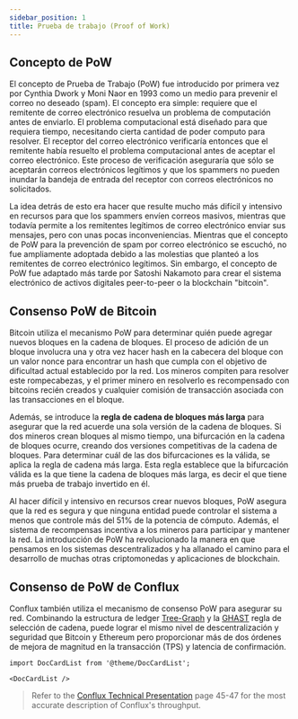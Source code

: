```yaml
---
sidebar_position: 1
title: Prueba de trabajo (Proof of Work)
---
```


## Concepto de PoW

El concepto de Prueba de Trabajo (PoW) fue introducido por primera vez por Cynthia Dwork y Moni Naor en 1993 como un medio para prevenir el correo no deseado (spam). El concepto era simple: requiere que el remitente de correo electrónico resuelva un problema de computación antes de enviarlo. El problema computacional está diseñado para que requiera tiempo, necesitando cierta cantidad de poder computo para resolver.  El receptor del correo electrónico verificaría entonces que el remitente había resuelto el problema computacional antes de aceptar el correo electrónico. Este proceso de verificación aseguraría que sólo se aceptarán correos electrónicos legítimos y que los spammers no pueden inundar la bandeja de entrada del receptor con correos electrónicos no solicitados.

La idea detrás de esto era hacer que resulte mucho más difícil y intensivo en recursos para que los spammers envíen correos masivos, mientras que todavía permite a los remitentes legítimos de correo electrónico enviar sus mensajes, pero con unas pocas inconveniencias. Mientras que el concepto de PoW para la prevención de spam por correo electrónico se escuchó, no fue ampliamente adoptada debido a las molestias que planteó a los remitentes de correo electrónico legítimos. Sin embargo, el concepto de PoW fue adaptado más tarde por Satoshi Nakamoto para crear el sistema electrónico de activos digitales peer-to-peer o la blockchain "bitcoin".

## Consenso PoW de Bitcoin

Bitcoin utiliza el mecanismo PoW para determinar quién puede agregar nuevos bloques en la cadena de bloques. El proceso de adición de un bloque involucra una y otra vez hacer hash en la cabecera del bloque con un valor nonce para encontrar un hash que cumpla con el objetivo de dificultad actual establecido por la red. Los mineros compiten para resolver este rompecabezas, y el primer minero en resolverlo es recompensado con bitcoins recién creados y cualquier comisión de transacción asociada con las transacciones en el bloque.

Además, se introduce la **regla de cadena de bloques más larga** para asegurar que la red acuerde una sola versión de la cadena de bloques. Si dos mineros crean bloques al mismo tiempo, una bifurcación en la cadena de bloques ocurre, creando dos versiones competitivas de la cadena de bloques. Para determinar cuál de las dos bifurcaciones es la válida, se aplica la regla de cadena más larga. Esta regla establece que la bifurcación válida es la que tiene la cadena de bloques más larga, es decir el que tiene más prueba de trabajo invertido en él.

Al hacer difícil y intensivo en recursos crear nuevos bloques, PoW asegura que la red es segura y que ninguna entidad puede controlar el sistema a menos que controle más del 51% de la potencia de cómputo. Además, el sistema de recompensas incentiva a los mineros para participar y mantener la red. La introducción de PoW ha revolucionado la manera en que pensamos en los sistemas descentralizados y ha allanado el camino para el desarrollo de muchas otras criptomonedas y aplicaciones de blockchain.

## Consenso de PoW de Conflux

Conflux también utiliza el mecanismo de consenso PoW para asegurar su red. Combinando la estructura de ledger [Tree-Graph](https://arxiv.org/pdf/1805.03870.pdf) y la [GHAST](https://confluxnetwork.medium.com/conflux-research-group-ghast-mechanism-adaptive-weight-ghast-explained-part-1-ffe8224a7282) regla de selección de cadena, puede lograr el mismo nivel de descentralización y seguridad que Bitcoin y Ethereum pero proporcionar más de dos órdenes de mejora de magnitud en la transacción (TPS) y latencia de confirmación. 

```mdx-code-block
import DocCardList from '@theme/DocCardList';

<DocCardList />
```

> Refer to the [Conflux Technical Presentation](https://confluxnetwork.org/files/Conflux_Technical_Presentation_20200309.pdf) page 45-47 for the most accurate description of Conflux's throughput.
